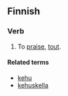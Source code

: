 ==Finnish==

===Verb===
{{fi-verb|kehu|type=44}}

# {{transitive}} To [[praise]], [[tout]].

====Related terms====
*[[kehu]]
*[[kehuskella]]
